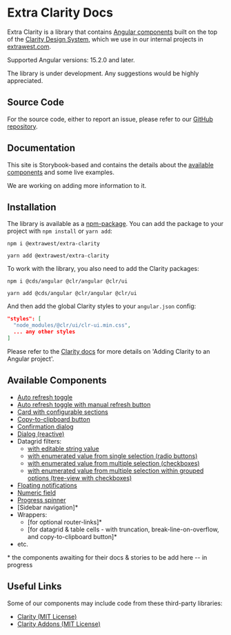 
<style>
  { docsStylePatch }
</style>

<Meta title="Overview/Getting Started" />

# Extra Clarity Docs

Extra Clarity is a library that contains [Angular components](#available-components) built on the top of the
[Clarity Design System](https://clarity.design), which we use in our internal projects in
[extrawest.com](https://extrawest.com).

Supported Angular versions: 15.2.0 and later.

The library is under development. Any suggestions would be highly appreciated.

## Source Code

For the source code, either to report an issue, please refer to our
[GitHub repository](https://github.com/extrawest/extra-clarity).

## Documentation

This site is Storybook-based and contains the details about the [available components](#available-components)
and some live examples.

We are working on adding more information to it.

## Installation

The library is available as a [npm-package](https://www.npmjs.com/package/@extrawest/extra-clarity).
You can add the package to your project with `npm install` or `yarn add`:

```shell
npm i @extrawest/extra-clarity
```
```shell
yarn add @extrawest/extra-clarity
```

To work with the library, you also need to add the Clarity packages:

```shell
npm i @cds/angular @clr/angular @clr/ui
```
```shell
yarn add @cds/angular @clr/angular @clr/ui
```

And then add the global Clarity styles to your `angular.json` config:

```json
"styles": [
  "node_modules/@clr/ui/clr-ui.min.css",
  ... any other styles
]
```

Please refer to the [Clarity docs](https://clarity.design/documentation/get-started)
for more details on 'Adding Clarity to an Angular project'.

## Available Components

* [Auto refresh toggle](/story/components-auto-refresh--auto-refresh-story)
* [Auto refresh toggle with manual refresh button](/story/components-auto-refresh-group--auto-refresh-group-story)
* [Card with configurable sections](/docs/components-card-overview--docs)
* [Copy-to-clipboard button](/docs/components-button-copy-to-clipboard--overview)
* [Confirmation dialog](/story/components-confirmation-dialog--confirmation-dialog-story)
* [Dialog (reactive)](/docs/components-dialog-overview--docs)
* Datagrid filters:
  * [with editable string value](
      /docs/components-datagrid-filters-string-filter--overview)
  * [with enumerated value from single selection (radio buttons)](
      /docs/components-datagrid-filters-enum-single-value-filter--overview)
  * [with enumerated value from multiple selection (checkboxes)](
      /docs/components-datagrid-filters-enum-multi-value-filter--overview)
  * [with enumerated value from multiple selection within grouped options (tree-view with checkboxes)](
      /docs/components-datagrid-filters-enum-grouped-value-filter--overview)
* [Floating notifications](/story/components-notification--notification-story)
* [Numeric field](/story/components-numeric-field--numeric-field-story)
* [Progress spinner](/story/components-progress-spinner--progress-spinner-story)
* [Sidebar navigation]*
* Wrappers:
  * [for optional router-links]*
  * [for datagrid & table cells - with truncation, break-line-on-overflow, and copy-to-clipboard button]*
* etc.

\* the components awaiting for their docs & stories to be add here -- in progress

## Useful Links

Some of our components may include code from these third-party libraries:
* [Clarity (MIT License)](https://clarity.design)
* [Clarity Addons (MIT License)](https://porscheinformatik.github.io/clarity-addons/documentation/latest/get-started)
